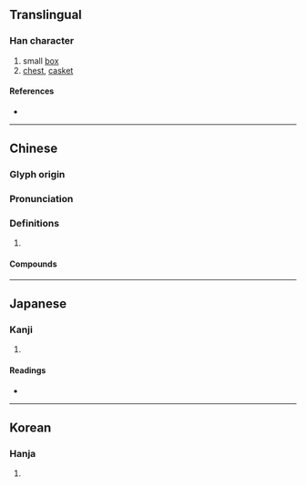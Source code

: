 {{also|匦}}
{{character info/new}}
==Translingual==

===Han character===
{{Han char|rn=22|rad=匚|as=09|sn=11|four=71711|canj=SJJN|ids=⿷匚軌}}

# small [[box]]
# [[chest]], [[casket]]

====References====
* {{Han ref|kx=0154.090|dkj=02639|dj=0346.140|hdz=10087.080|uh=532D|ud=21293|bh=D46F|bd=54383}}

----

==Chinese==
{{zh-forms|s=匦}}

===Glyph origin===
{{Han etym}}

===Pronunciation===
{{zh-pron
|m=guǐ
|c=gwai2
|mc=y
|oc=y
|cat=
}}

===Definitions===
{{zh-hanzi}}

# {{rfdef|zh}}

====Compounds====
{{zh-der|匭函|匭院|票匭}}

----

==Japanese==

===Kanji===
{{ja-kanji|grade=|rs=匚09}}

# {{rfdef|ja|sort=匚09}}

====Readings====
* {{ja-readings|on=き|kun=はこ,くくる}}

----

==Korean==

===Hanja===
{{ko-hanja|hangeul=궤|rv=gwe|mr=kwe}}

# {{rfdef|ko|sort=匚09}}